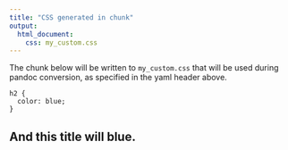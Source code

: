 ```yaml
---
title: "CSS generated in chunk"
output: 
  html_document:
    css: my_custom.css
---
```


The chunk below will be written to `my_custom.css` that will be used during
pandoc conversion, as specified in the yaml header above.

```cat
h2 {
  color: blue;
}
```

## And this title will blue.